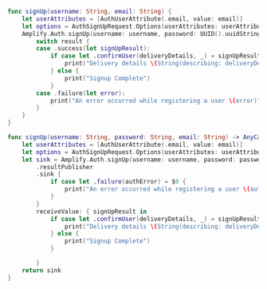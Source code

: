<BlockSwitcher>

<Block name="Listener (iOS 11+)">

```swift
func signUp(username: String, email: String) {
    let userAttributes = [AuthUserAttribute(.email, value: email)]
    let options = AuthSignUpRequest.Options(userAttributes: userAttributes)
    Amplify.Auth.signUp(username: username, password: UUID().uuidString, options: options) { result in
        switch result {
        case .success(let signUpResult):
            if case let .confirmUser(deliveryDetails, _) = signUpResult.nextStep {
                print("Delivery details \(String(describing: deliveryDetails))")
            } else {
                print("Signup Complete")
            }
        case .failure(let error):
            print("An error occurred while registering a user \(error)")
        }
    }
}
```

</Block>

<Block name="Combine">

```swift
func signUp(username: String, password: String, email: String) -> AnyCancellable {
    let userAttributes = [AuthUserAttribute(.email, value: email)]
    let options = AuthSignUpRequest.Options(userAttributes: userAttributes)
    let sink = Amplify.Auth.signUp(username: username, password: password, options: options)
        .resultPublisher
        .sink {
            if case let .failure(authError) = $0 {
                print("An error occurred while registering a user \(authError)")
            }
        }
        receiveValue: { signUpResult in
            if case let .confirmUser(deliveryDetails, _) = signUpResult.nextStep {
                print("Delivery details \(String(describing: deliveryDetails))")
            } else {
                print("Signup Complete")
            }

        }
    return sink
}
```

</Block>

</BlockSwitcher>